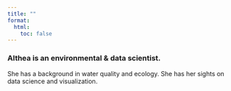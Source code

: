 ```yaml
---
title: ""
format:
  html:
    toc: false
---
```


### Althea is an environmental & data scientist.

She has a background in water quality and ecology. She has her sights on data science and visualization. 